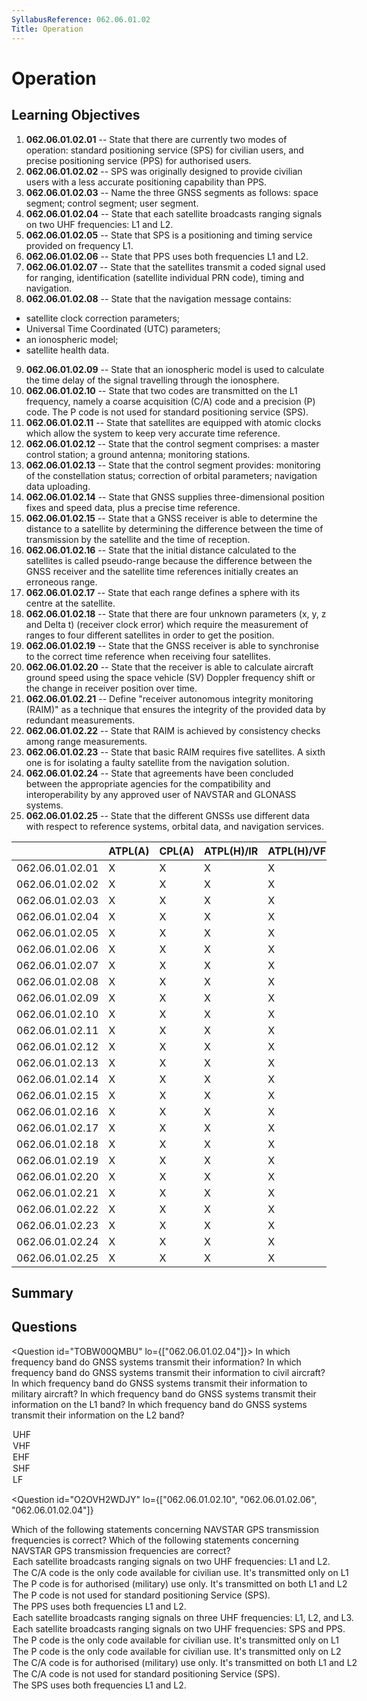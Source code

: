 ```yaml
---
SyllabusReference: 062.06.01.02
Title: Operation
---
```


# Operation

## Learning Objectives

1. **062.06.01.02.01** -- State that there are currently two modes of operation:
   standard positioning service (SPS) for civilian users, and precise
   positioning service (PPS) for authorised users.
2. **062.06.01.02.02** -- SPS was originally designed to provide civilian users
   with a less accurate positioning capability than PPS.
3. **062.06.01.02.03** -- Name the three GNSS segments as follows: space
   segment; control segment; user segment.
4. **062.06.01.02.04** -- State that each satellite broadcasts ranging signals
   on two UHF frequencies: L1 and L2.
5. **062.06.01.02.05** -- State that SPS is a positioning and timing service
   provided on frequency L1.
6. **062.06.01.02.06** -- State that PPS uses both frequencies L1 and L2.
7. **062.06.01.02.07** -- State that the satellites transmit a coded signal used
   for ranging, identification (satellite individual PRN code), timing and
   navigation.
8. **062.06.01.02.08** -- State that the navigation message contains:

- satellite clock correction parameters;
- Universal Time Coordinated (UTC) parameters;
- an ionospheric model;
- satellite health data.

9. **062.06.01.02.09** -- State that an ionospheric model is used to calculate
   the time delay of the signal travelling through the ionosphere.
10. **062.06.01.02.10** -- State that two codes are transmitted on the L1
    frequency, namely a coarse acquisition (C/A) code and a precision (P) code.
    The P code is not used for standard positioning service (SPS).
11. **062.06.01.02.11** -- State that satellites are equipped with atomic clocks
    which allow the system to keep very accurate time reference.
12. **062.06.01.02.12** -- State that the control segment comprises: a master
    control station; a ground antenna; monitoring stations.
13. **062.06.01.02.13** -- State that the control segment provides: monitoring
    of the constellation status; correction of orbital parameters; navigation
    data uploading.
14. **062.06.01.02.14** -- State that GNSS supplies three-dimensional position
    fixes and speed data, plus a precise time reference.
15. **062.06.01.02.15** -- State that a GNSS receiver is able to determine the
    distance to a satellite by determining the difference between the time of
    transmission by the satellite and the time of reception.
16. **062.06.01.02.16** -- State that the initial distance calculated to the
    satellites is called pseudo-range because the difference between the GNSS
    receiver and the satellite time references initially creates an erroneous
    range.
17. **062.06.01.02.17** -- State that each range defines a sphere with its
    centre at the satellite.
18. **062.06.01.02.18** -- State that there are four unknown parameters (x, y, z
    and Delta t) (receiver clock error) which require the measurement of ranges
    to four different satellites in order to get the position.
19. **062.06.01.02.19** -- State that the GNSS receiver is able to synchronise
    to the correct time reference when receiving four satellites.
20. **062.06.01.02.20** -- State that the receiver is able to calculate aircraft
    ground speed using the space vehicle (SV) Doppler frequency shift or the
    change in receiver position over time.
21. **062.06.01.02.21** -- Define "receiver autonomous integrity monitoring
    (RAIM)" as a technique that ensures the integrity of the provided data by
    redundant measurements.
22. **062.06.01.02.22** -- State that RAIM is achieved by consistency checks
    among range measurements.
23. **062.06.01.02.23** -- State that basic RAIM requires five satellites. A
    sixth one is for isolating a faulty satellite from the navigation solution.
24. **062.06.01.02.24** -- State that agreements have been concluded between the
    appropriate agencies for the compatibility and interoperability by any
    approved user of NAVSTAR and GLONASS systems.
25. **062.06.01.02.25** -- State that the different GNSSs use different data
    with respect to reference systems, orbital data, and navigation services.

|                 | ATPL(A) | CPL(A) | ATPL(H)/IR | ATPL(H)/VFR | CPL(H) | IR  | CBIR(A) |
| --------------- | ------- | ------ | ---------- | ----------- | ------ | --- | ------- |
| 062.06.01.02.01 | X       | X      | X          | X           | X      | X   | X       |
| 062.06.01.02.02 | X       | X      | X          | X           | X      | X   | X       |
| 062.06.01.02.03 | X       | X      | X          | X           | X      | X   | X       |
| 062.06.01.02.04 | X       | X      | X          | X           | X      | X   |         |
| 062.06.01.02.05 | X       | X      | X          | X           | X      | X   |         |
| 062.06.01.02.06 | X       | X      | X          | X           | X      | X   |         |
| 062.06.01.02.07 | X       | X      | X          | X           | X      | X   |         |
| 062.06.01.02.08 | X       | X      | X          | X           | X      | X   |         |
| 062.06.01.02.09 | X       | X      | X          | X           | X      | X   | X       |
| 062.06.01.02.10 | X       | X      | X          | X           | X      | X   |         |
| 062.06.01.02.11 | X       | X      | X          | X           | X      | X   | X       |
| 062.06.01.02.12 | X       | X      | X          | X           | X      | X   | X       |
| 062.06.01.02.13 | X       | X      | X          | X           | X      | X   | X       |
| 062.06.01.02.14 | X       | X      | X          | X           | X      | X   | X       |
| 062.06.01.02.15 | X       | X      | X          | X           | X      | X   | X       |
| 062.06.01.02.16 | X       | X      | X          | X           | X      | X   |         |
| 062.06.01.02.17 | X       | X      | X          | X           | X      | X   | X       |
| 062.06.01.02.18 | X       | X      | X          | X           | X      | X   | X       |
| 062.06.01.02.19 | X       | X      | X          | X           | X      | X   | X       |
| 062.06.01.02.20 | X       | X      | X          | X           | X      | X   |         |
| 062.06.01.02.21 | X       | X      | X          | X           | X      | X   | X       |
| 062.06.01.02.22 | X       | X      | X          | X           | X      | X   | X       |
| 062.06.01.02.23 | X       | X      | X          | X           | X      | X   | X       |
| 062.06.01.02.24 | X       | X      | X          | X           | X      | X   |         |
| 062.06.01.02.25 | X       | X      | X          | X           | X      | X   |         |

## Summary

## Questions

<Question id="TOBW00QMBU" lo={["062.06.01.02.04"]}>
  <Text variant="oneCorrect">
    In which frequency band do GNSS systems transmit their information?
  </Text>
  <Text variant="oneCorrect">
    In which frequency band do GNSS systems transmit their information to civil
    aircraft?
  </Text>
  <Text variant="oneCorrect">
    In which frequency band do GNSS systems transmit their information to
    military aircraft?
  </Text>
  <Text variant="oneCorrect">
    In which frequency band do GNSS systems transmit their information on the L1
    band?
  </Text>
  <Text variant="oneCorrect">
    In which frequency band do GNSS systems transmit their information on the L2
    band?
  </Text>
  <Option>UHF</Option>
  <Option>VHF</Option>
  <Option>EHF</Option>
  <Option>SHF</Option>
  <Option>LF</Option>
</Question>

<Question
  id="O2OVH2WDJY"
  lo={["062.06.01.02.10", "062.06.01.02.06", "062.06.01.02.04"]}
>
  <Text variant="oneCorrect">
    Which of the following statements concerning NAVSTAR GPS transmission
    frequencies is correct?
  </Text>
  <Text variant="multipleCorrect" select={5}>
    Which of the following statements concerning NAVSTAR GPS transmission
    frequencies are correct?
  </Text>
  <Option correct>
    Each satellite broadcasts ranging signals on two UHF frequencies: L1 and L2.
  </Option>
  <Option correct>
    The C/A code is the only code available for civilian use. It's transmitted
    only on L1
  </Option>
  <Option correct>
    The P code is for authorised (military) use only. It's transmitted on both
    L1 and L2
  </Option>
  <Option correct>
    The P code is not used for standard positioning Service (SPS).
  </Option>
  <Option correct>The PPS uses both frequencies L1 and L2.</Option>
  <Option why="There are only two frequencies L1 and L2">
    Each satellite broadcasts ranging signals on three UHF frequencies: L1, L2,
    and L3.
  </Option>
  <Option why="The two frequencies are L1 and L2">
    Each satellite broadcasts ranging signals on two UHF frequencies: SPS and
    PPS.
  </Option>
  <Option why="P code stands for Precision code. Only the C/A (Coarse acquisition) code is available for civilian use.">
    The P code is the only code available for civilian use. It's transmitted
    only on L1
  </Option>
  <Option why="P code stands for Precision code. Only the C/A (Coarse acquisition) code is available for civilian use.">
    The P code is the only code available for civilian use. It's transmitted
    only on L2
  </Option>
  <Option why="The C/A (Coarse acquisition) code is available for civilian use.">
    The C/A code is for authorised (military) use only. It's transmitted on both
    L1 and L2
  </Option>
  <Option why="The C/A (Coarse acquisition) is the only code used in SPS.">
    The C/A code is not used for standard positioning Service (SPS).
  </Option>
  <Option why="The standard precision service only uses de C/A code which is only available on the L1 frequency.">
    The SPS uses both frequencies L1 and L2.
  </Option>
</Question>
